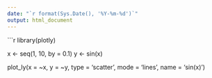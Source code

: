 ```yaml
---
date: "`r format(Sys.Date(), '%Y-%m-%d')`"
output: html_document
---
```


```r
library(plotly)

x <- seq(1, 10, by = 0.1)
y <- sin(x)

plot_ly(x = ~x, y = ~y, type = 'scatter', mode = 'lines', name = 'sin(x)')
